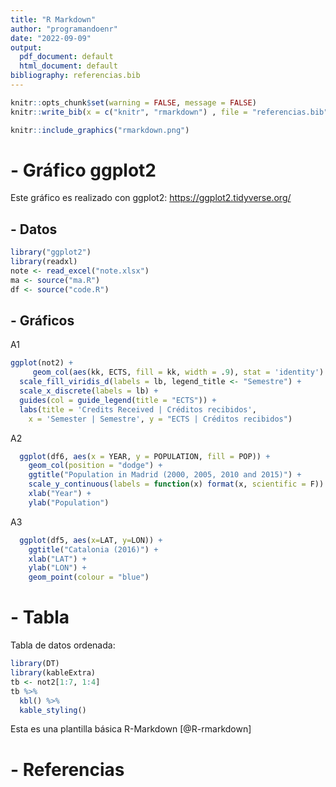 ```yaml
---
title: "R Markdown"
author: "programandoenr"
date: "2022-09-09"
output:
  pdf_document: default
  html_document: default
bibliography: referencias.bib
---
```



```r
knitr::opts_chunk$set(warning = FALSE, message = FALSE) 
knitr::write_bib(x = c("knitr", "rmarkdown") , file = "referencias.bib")
```

```r
knitr::include_graphics("rmarkdown.png")
```

# - Gráfico ggplot2 

Este gráfico es realizado con ggplot2: <https://ggplot2.tidyverse.org/> 

## - Datos 

```r
library("ggplot2")
library(readxl)
note <- read_excel("note.xlsx")
ma <- source("ma.R") 
df <- source("code.R")
```

## - Gráficos 

A1

```r
ggplot(not2) + 
     geom_col(aes(kk, ECTS, fill = kk, width = .9), stat = 'identity') + 
  scale_fill_viridis_d(labels = lb, legend_title <- "Semestre") +
  scale_x_discrete(labels = lb) +
  guides(col = guide_legend(title = "ECTS")) +
  labs(title = 'Credits Received | Créditos recibidos',
    x = 'Semester | Semestre', y = "ECTS | Créditos recibidos") 
```
A2

```r
  ggplot(df6, aes(x = YEAR, y = POPULATION, fill = POP)) +
    geom_col(position = "dodge") +
    ggtitle("Population in Madrid (2000, 2005, 2010 and 2015)") + 
    scale_y_continuous(labels = function(x) format(x, scientific = F)) +
    xlab("Year") +
    ylab("Population") 
```

A3

```r
  ggplot(df5, aes(x=LAT, y=LON)) +
    ggtitle("Catalonia (2016)") + 
    xlab("LAT") +
    ylab("LON") +
    geom_point(colour = "blue")
```

# - Tabla 

Tabla de datos ordenada:

```r
library(DT)
library(kableExtra)
tb <- not2[1:7, 1:4]
tb %>%
  kbl() %>%
  kable_styling()
```

Esta es una plantilla básica R-Markdown [@R-rmarkdown]

# - Referencias 
